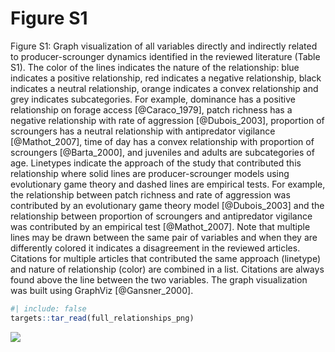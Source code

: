 # Figure S1

\singlespacing

Figure S1: Graph visualization of all variables directly and indirectly related to producer-scrounger dynamics identified in the reviewed literature (Table S1). The color of the lines indicates the nature of the relationship: blue indicates a positive relationship, red indicates a negative relationship, black indicates a neutral relationship, orange indicates a convex relationship and grey indicates subcategories. For example, dominance has a positive relationship on forage access [@Caraco_1979], patch richness has a negative relationship with rate of aggression [@Dubois_2003], proportion of scroungers has a neutral relationship with antipredator vigilance [@Mathot_2007], time of day has a convex relationship with proportion of scroungers [@Barta_2000], and juveniles and adults are subcategories of age. Linetypes indicate the approach of the study that contributed this relationship where solid lines are producer-scrounger models using evolutionary game theory and dashed lines are empirical tests. For example, the relationship between patch richness and rate of aggression was contributed by an evolutionary game theory model [@Dubois_2003] and the relationship between proportion of scroungers and antipredator vigilance was contributed by an empirical test [@Mathot_2007]. Note that multiple lines may be drawn between the same pair of variables and when they are differently colored it indicates a disagreement in the reviewed articles. Citations for multiple articles that contributed the same approach (linetype) and nature of relationship (color) are combined in a list. Citations are always found above the line between the two variables. The graph visualization was built using GraphViz [@Gansner_2000]. 

```r
#| include: false
targets::tar_read(full_relationships_png)
```

![](../../figures/full-relationships.png)

\doublespacing